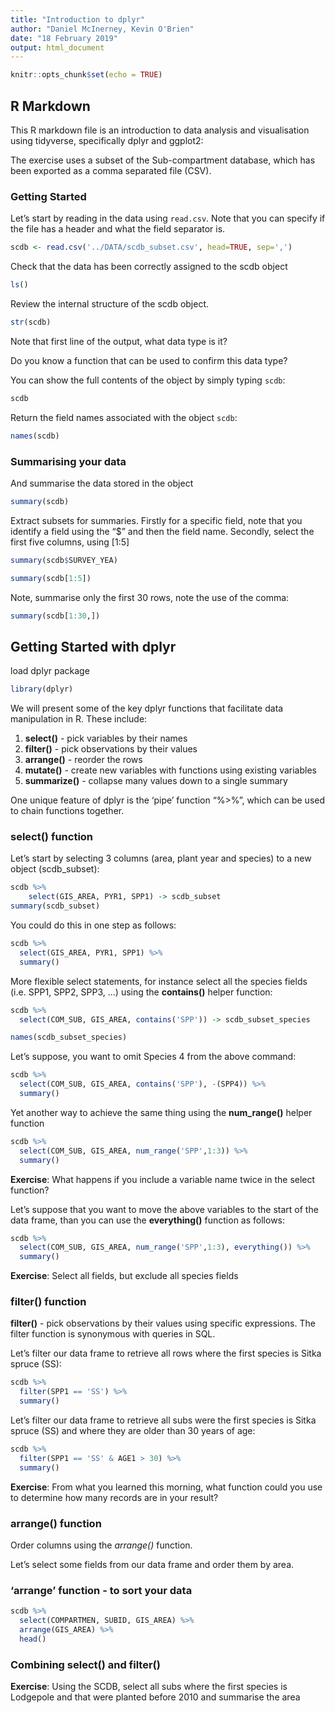 ```yaml
---
title: "Introduction to dplyr"
author: "Daniel McInerney, Kevin O'Brien"
date: "18 February 2019"
output: html_document
---
```


```r
knitr::opts_chunk$set(echo = TRUE)
```

## R Markdown

This R markdown file is an introduction to data analysis and visualisation using tidyverse, specifically dplyr and ggplot2:

The exercise uses a subset of the Sub-compartment database, which has been exported as a comma separated file (CSV). 

### Getting Started
Let's start by reading in the data using `read.csv`. Note that you can specify if the file has a header and what the field separator is.
```r
scdb <- read.csv('../DATA/scdb_subset.csv', head=TRUE, sep=',')
```


Check that the data has been correctly assigned to the scdb object

```r
ls()
```

Review the internal structure of the scdb object.  
```r
str(scdb)
```

Note that first line of the output, what data type is it?

Do you know a function that can be used to confirm this data type?


You can show the full contents of the object by simply typing `scdb`:
```r
scdb
```

Return the field names associated with the object
`scdb`:
```r
names(scdb)
```

### Summarising your data

And summarise the data stored in the object
```r
summary(scdb)
```

Extract subsets for summaries. Firstly for a specific field, note that you identify a field using the "$" and then the field name. Secondly, select the first five columns, using [1:5]

```r
summary(scdb$SURVEY_YEA)

summary(scdb[1:5])
```

Note, summarise only the first 30 rows, note the use of the comma:

```r
summary(scdb[1:30,])
```



## Getting Started with dplyr

load dplyr package
```r
library(dplyr)
```

We will present some of the key dplyr functions that facilitate data manipulation in R. These include:

1. **select()** - pick variables by their names
2. **filter()** - pick observations by their values
3. **arrange()** - reorder the rows
4. **mutate()** - create new variables with functions using existing variables
5. **summarize()** - collapse many values down to a single summary

One unique feature of dplyr is the 'pipe' function "%>%", which can be used to chain functions together.

### select() function


Let's start by selecting 3 columns (area, plant year and species) to a new object (scdb_subset):
```r

scdb %>% 
    select(GIS_AREA, PYR1, SPP1) -> scdb_subset
summary(scdb_subset)

```

You could do this in one step as follows:
```r

scdb %>% 
  select(GIS_AREA, PYR1, SPP1) %>% 
  summary()

```



More flexible select statements, for instance select all the species fields (i.e. SPP1, SPP2, SPP3, ...) using the **contains()** helper function:

```r

scdb %>% 
  select(COM_SUB, GIS_AREA, contains('SPP')) -> scdb_subset_species

names(scdb_subset_species)
```


Let's suppose, you want to omit Species 4 from the above command:

```r

scdb %>% 
  select(COM_SUB, GIS_AREA, contains('SPP'), -(SPP4)) %>%
  summary()

```

Yet another way to achieve the same thing using the **num_range()** helper function

```r

scdb %>% 
  select(COM_SUB, GIS_AREA, num_range('SPP',1:3)) %>%
  summary()

```

**Exercise**: What happens if you include a variable name twice in the select function?


Let's suppose that you want to move the above variables to the start of the data frame, than you can use the **everything()** function as follows:

```r

scdb %>% 
  select(COM_SUB, GIS_AREA, num_range('SPP',1:3), everything()) %>%
  summary()

```



**Exercise**: Select all fields, but exclude all species fields



### filter() function

**filter()** - pick observations by their values using specific expressions. The filter function is synonymous with queries in SQL. 



Let's filter our data frame to retrieve all rows where the first species is Sitka spruce (SS):

```r

scdb %>% 
  filter(SPP1 == 'SS') %>% 
  summary() 

```


Let's filter our data frame to retrieve all subs were the first species is Sitka spruce (SS) and where they are older than 30 years of age:

```r

scdb %>% 
  filter(SPP1 == 'SS' & AGE1 > 30) %>% 
  summary() 

```

**Exercise**: From what you learned this morning, what function could you use to determine how many records are in your result?




### arrange() function

Order columns using the *arrange()* function. 

Let's select some fields from our data frame and order them by area. 

### 'arrange' function - to sort your data 
```r

scdb %>% 
  select(COMPARTMEN, SUBID, GIS_AREA) %>%
  arrange(GIS_AREA) %>% 
  head()

```

### Combining select() and filter()

**Exercise**: Using the SCDB, select all subs where the first species is Lodgepole and that were planted before 2010 and summarise the area 





